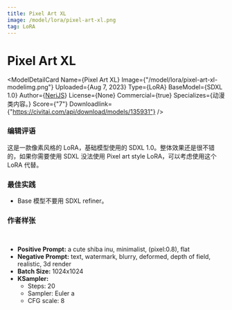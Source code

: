 ```yaml
---
title: Pixel Art XL
image: /model/lora/pixel-art-xl.png
tag: LoRA
---
```


# Pixel Art XL

<ModelDetailCard 
  Name={<span>Pixel Art XL</span>}
  Image={"/model/lora/pixel-art-xl-modelimg.png"}
  Uploaded={<span>Aug 7, 2023</span>}
  Type={<span>LoRA</span>}
  BaseModel={<span>SDXL 1.0</span>}
  Author={<a href="https://civitai.com/user/NeriJS">NeriJS</a>}
  License={<span>None</span>}
  Commercial={true}
  Specializes={<span>动漫类内容。</span>}
  Score={"7"}
  Downloadlink={"https://civitai.com/api/download/models/135931"}
/>

### 编辑评语
这是一款像素风格的 LoRA，基础模型使用的 SDXL 1.0。整体效果还是很不错的，如果你需要使用 SDXL 没法使用 Pixel art style LoRA，可以考虑使用这个 LoRA 代替。

### 最佳实践
* Base 模型不要用 SDXL refiner。

### 作者样张
<br/>
<PhotoProvider>
  <PhotoView src="/model/lora/005.png">
    <img src="/model/lora/005.png" alt="" className='rounded-lg'/>
  </PhotoView>
</PhotoProvider>

* **Positive Prompt:** a cute shiba inu, minimalist, (pixel:0.8), flat
* **Negative Prompt:**   text, watermark, blurry, deformed, depth of field, realistic, 3d render
* **Batch Size:** 1024x1024
* **KSampler:**
  * Steps: 20
  * Sampler: Euler a 
  * CFG scale: 8